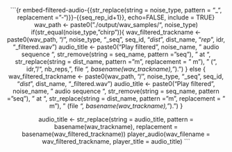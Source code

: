 <div style="text-align: center;">
```{r embed-filtered-audio-{{str_replace(string = noise_type, pattern = "_", replacement = "-")}}-{{seq_rep_id+1}}, echo=FALSE, include = TRUE}
wav_path <- paste0("./output/wav_samples/", noise_type)
if(str_equal(noise_type, "chirp")){
  wav_filtered_trackname <- paste0(wav_path, "/", noise_type, "_seq", seq_id, "_dist_", dist_name, "_rep_", idr, "_filtered.wav")
  audio_title <- paste0("Play filtered ", noise_name, " audio sequence ", str_remove(string = seq_name, pattern = "seq"), " at ", str_replace(string = dist_name, pattern = "m", replacement = " m"), 
                        " (", idr, "/", nb_reps, ", file <i>", basename(wav_trackname), "</i>).")
} else {
  wav_filtered_trackname <- paste0(wav_path, "/", noise_type, "_seq", seq_id, "_dist_", dist_name, "_filtered.wav")
    audio_title <- paste0("Play filtered ", noise_name, " audio sequence ", str_remove(string = seq_name, pattern = "seq"), " at ", str_replace(string = dist_name, pattern = "m", replacement = " m"), 
                        " (file <i>", basename(wav_trackname), "</i>).")
}

audio_title <- str_replace(string = audio_title, pattern = basename(wav_trackname), replacement = basename(wav_filtered_trackname))
player_audio(wav_filename = wav_filtered_trackname, player_title = audio_title)
```
</div>